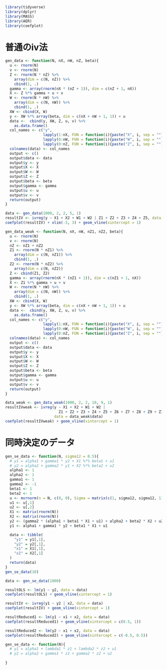 ```r
library(tidyverse)
library(dplyr)
library(MASS)
library(AER)
library(coefplot)
```

# 普通のiv法
```r
gen_data <- function(N, nX, nW, nZ, beta){
  u <- rnorm(N)
  v <- rnorm(N)
  Z <- rnorm(N * nZ) %>% 
    array(dim = c(N, nZ)) %>% 
    cbind(1, .)
  gamma <- array(rnorm(nX * (nZ + 1)), dim = c(nZ + 1, nX))
  X <- Z %*% gamma + u + v
  W <- rnorm(N * nW) %>% 
    array(dim = c(N, nW)) %>% 
    cbind(1, .)
  XW <- cbind(X, W)
  y <- XW %*% array(beta, dim = c(nX + nW + 1, 1)) + u
  data <-  cbind(y, XW, Z, u, v) %>% 
    as.data.frame()
  col_names <- c("y", 
                 lapply(1:nX, FUN = function(i){paste("X", i, sep = "")}),
                 lapply(0:nW, FUN = function(i){paste("W", i, sep = "")}),
                 lapply(0:nZ, FUN = function(i){paste("Z", i, sep = "")}))
  colnames(data) <- col_names
  output <- c()
  output$data <- data
  output$y <- y
  output$X <- X
  output$W <- W
  output$Z <- Z
  output$beta <- beta
  output$gamma <- gamma
  output$u <- u
  output$v <- v
  return(output)
}
```

```r
data <- gen_data(1000, 2, 2, 5, 1)
resultIV <- ivreg(y ~ X1 + X2 + W1 + W2 | Z1 + Z2 + Z3 + Z4 + Z5, data = data$data)
coefplot(resultIV) + xlim(-3, 3) + geom_vline(xintercept = 1)
```


```r
gen_data_weak <- function(N, nX, nW, nZ1, nZ2, beta){
  u <- rnorm(N)
  v <- rnorm(N)
  nZ <- nZ1 + nZ2
  Z1 <- rnorm(N * nZ1) %>% 
    array(dim = c(N, nZ1)) %>% 
    cbind(1, .)
  Z2 <- rnorm(N * nZ2) %>% 
    array(dim = c(N, nZ2))
  Z <- cbind(Z1, Z2)
  gamma <- array(rnorm(nX * (nZ1 + 1)), dim = c(nZ1 + 1, nX))
  X <- Z1 %*% gamma + u + v
  W <- rnorm(N * nW) %>% 
    array(dim = c(N, nW)) %>% 
    cbind(1, .)
  XW <- cbind(X, W)
  y <- XW %*% array(beta, dim = c(nX + nW + 1, 1)) + u
  data <-  cbind(y, XW, Z, u, v) %>% 
    as.data.frame()
  col_names <- c("y", 
                 lapply(1:nX, FUN = function(i){paste("X", i, sep = "")}),
                 lapply(0:nW, FUN = function(i){paste("W", i, sep = "")}),
                 lapply(0:nZ, FUN = function(i){paste("Z", i, sep = "")}))
  colnames(data) <- col_names
  output <- c()
  output$data <- data
  output$y <- y
  output$X <- X
  output$W <- W
  output$Z <- Z
  output$beta <- beta
  output$gamma <- gamma
  output$u <- u
  output$v <- v
  return(output)
}
```

```r
data_weak <- gen_data_weak(1000, 2, 2, 10, 9, 1)
resultIVweak <- ivreg(y ~ X1 + X2 + W1 + W2 |
                        Z1 + Z2 + Z3 + Z4 + Z5 + Z6 + Z7 + Z8 + Z9 + Z10, 
                      data = data_weak$data)
coefplot(resultIVweak) + geom_vline(xintercept = 1)
```

# 同時決定のデータ
```r
gen_se_data <- function(N, sigma12 = 0.5){
  # y1 = alpha1 + gamma1 * y2 + X1 %*% beta1 + u1
  # y2 = alpha2 + gamma2 * y1 + X2 %*% beta2 + u2
  alpha1 <- 1
  alpha2 <- 1
  gamma1 <- 1
  gamma2 <- -1
  beta1 <- 1
  beta2 <- 1
  u <- mvrnorm(n = N, c(0, 0), Sigma = matrix(c(1, sigma12, sigma12, 1), 2, 2))
  u1 <- u[,1]
  u2 <- u[,2]
  X1 <- matrix(rnorm(N))
  X2 <- matrix(rnorm(N))
  y2 <- (gamma2 * (alpha1 + beta1 * X1 + u1) + alpha2 + beta2 * X2 + u2) / (1 - gamma1 * gamma2)
  y1 <- alpha1 + gamma1 * y2 + beta1 * X1 + u1

  data <- tibble(
    "y1" = y1[,1],
    "y2" = y2[,1],
    "x1" = X1[,1],
    "x2" = X2[,1]
  )
  return(data)
}
gen_se_data(10)
```

```r
data <- gen_se_data(1000)
```

```r
resultOLS <- lm(y1 ~ y2, data = data)
coefplot(resultOLS) + geom_vline(xintercept = 1)
```

```r
resultIV <- ivreg(y1 ~ y2 | x2, data = data)
coefplot(resultIV) + geom_vline(xintercept = 1)
```

```r
resultReduced1 <- lm(y1 ~ x1 + x2, data = data)
coefplot(resultReduced1) + geom_vline(xintercept = c(0.5, 1))
```

```r
resultReduced2 <- lm(y2 ~ x1 + x2, data = data)
coefplot(resultReduced2) + geom_vline(xintercept = c(-0.5, 0.5))
```

```r
gen_se_data <- function(N){
  # y1 = alpha1 + lambda1 * z1 + lambda2 * z2 + u1
  # y2 = alpha2 + gamma1 * z1 + gamma2 * z2 + u2
  
}
```

